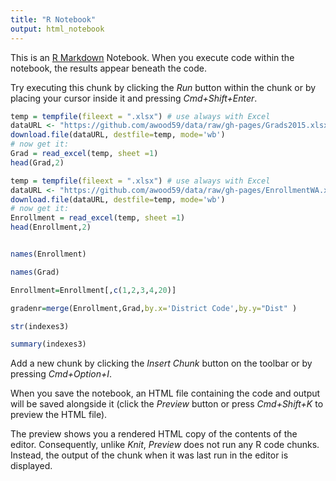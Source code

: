 ```yaml
---
title: "R Notebook"
output: html_notebook
---
```


This is an [R Markdown](http://rmarkdown.rstudio.com) Notebook. When you execute code within the notebook, the results appear beneath the code. 

Try executing this chunk by clicking the *Run* button within the chunk or by placing your cursor inside it and pressing *Cmd+Shift+Enter*. 



```r
temp = tempfile(fileext = ".xlsx") # use always with Excel
dataURL <- "https://github.com/awood59/data/raw/gh-pages/Grads2015.xlsx" # link to data
download.file(dataURL, destfile=temp, mode='wb')
# now get it:
Grad = read_excel(temp, sheet =1)
head(Grad,2)
```

```r
temp = tempfile(fileext = ".xlsx") # use always with Excel
dataURL <- "https://github.com/awood59/data/raw/gh-pages/EnrollmentWA.xlsx" # link to data
download.file(dataURL, destfile=temp, mode='wb')
# now get it:
Enrollment = read_excel(temp, sheet =1)
head(Enrollment,2)
```
```r

```



```r
names(Enrollment)
```


```r
names(Grad)
```


```r
Enrollment=Enrollment[,c(1,2,3,4,20)]
```








```r
gradenr=merge(Enrollment,Grad,by.x='District Code',by.y="Dist" )
```


```r
str(indexes3)
```

```r
summary(indexes3)
```

Add a new chunk by clicking the *Insert Chunk* button on the toolbar or by pressing *Cmd+Option+I*.

When you save the notebook, an HTML file containing the code and output will be saved alongside it (click the *Preview* button or press *Cmd+Shift+K* to preview the HTML file). 

The preview shows you a rendered HTML copy of the contents of the editor. Consequently, unlike *Knit*, *Preview* does not run any R code chunks. Instead, the output of the chunk when it was last run in the editor is displayed.

